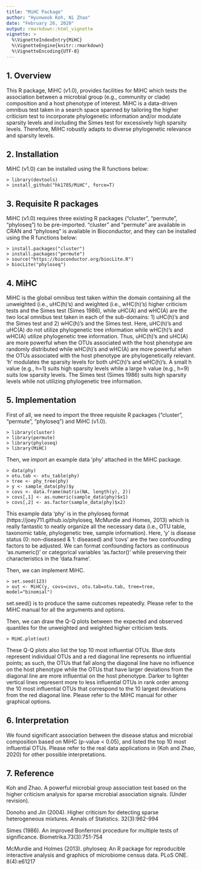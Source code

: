```yaml
---
title: "MiHC Package"
author: "Hyunwook Koh, Ni Zhao"
date: "February 26, 2020"
output: rmarkdown::html_vignette
vignette: >
  %\VignetteIndexEntry{MiHC}
  %\VignetteEngine{knitr::rmarkdown}
  %\VignetteEncoding{UTF-8}
---
```


## 1. Overview
This R package, MiHC (v1.0), provides facilities for MiHC which tests the association between a microbial group (e.g., community or clade) composition and a host phenotype of interest. MiHC is a data-driven omnibus test taken in a search space spanned by tailoring the higher criticism test to incorporate phylogenetic information and/or modulate sparsity levels and including the Simes test for excessively high sparsity levels. Therefore, MiHC robustly adapts to diverse phylogenetic relevance and sparsity levels.

## 2. Installation
MiHC (v1.0) can be installed using the R functions below:

```
> library(devtools)
> install_github("hk1785/MiHC", force=T)
```

## 3. Requisite R packages
MiHC (v1.0) requires three existing R packages (“cluster”, “permute”, “phyloseq”) to be pre-imported. “cluster” and “permute” are available in CRAN and “phyloseq” is available in Bioconductor, and they can be installed using the R functions below:

```
> install.packages("cluster")
> install.packages("permute")
> source("https://bioconductor.org/biocLite.R")
> biocLite("phyloseq")
```

## 4. MiHC
MiHC is the global omnibus test taken within the domain containing all the unweighted (i.e., uHC(h)’s) and weighted (i.e., wHC(h)’s) higher criticism tests and the Simes test (Simes 1986), while uHC(A) and wHC(A) are the two local omnibus test taken in each of the sub-domains: 1) uHC(h)’s and the Simes test and 2) wHC(h)’s and the Simes test. Here, uHC(h)’s and uHC(A) do not utilize phylogenetic tree information while wHC(h)’s and wHC(A) utilize phylogenetic tree information. Thus, uHC(h)’s and uHC(A) are more powerful when the OTUs associated with the host phenotype are randomly distributed while wHC(h)’s and wHC(A) are more powerful when the OTUs associated with the host phenotype are phylogenetically relevant. ‘h’ modulates the sparsity levels for both uHC(h)’s and wHC(h)’s. A small h value (e.g., h=1) suits high sparsity levels while a large h value (e.g., h=9) suits low sparsity levels. The Simes test (Simes 1986) suits high sparsity levels while not utilizing phylogenetic tree information.

## 5. Implementation
First of all, we need to import the three requisite R packages (“cluster”, “permute”, “phyloseq”) and MiHC (v1.0).

```
> library(cluster)
> library(permute)
> library(phyloseq)
> library(MiHC)
```

Then, we import an example data 'phy' attached in the MiHC package.

```
> data(phy)
> otu.tab <- otu_table(phy)
> tree <- phy_tree(phy)
> y <- sample_data(phy)$y
> covs <- data.frame(matrix(NA, length(y), 2))
> covs[,1] <- as.numeric(sample_data(phy)$x1)
> covs[,2] <- as.factor(sample_data(phy)$x2)
```

This example data ‘phy’ is in the phyloseq format (https://joey711.github.io/phyloseq, McMurdie and Homes, 2013) which is really fantastic to neatly organize all the necessary data (i.e., OTU table, taxonomic table, phylogenetic tree, sample information). Here, ‘y’ is disease status (0: non-diseased & 1: diseased) and ‘covs’ are the two confounding factors to be adjusted. We can format confounding factors as continuous ‘as.numeric()’ or categorical variables ‘as.factor()’ while preserving their characteristics in the ‘data.frame’. 

Then, we can implement MiHC.

```
> set.seed(123)
> out <- MiHC(y, covs=covs, otu.tab=otu.tab, tree=tree, model="binomial")
```

set.seed() is to produce the same outcomes repeatedly. Please refer to the MiHC manual for all the arguments and options.

Then, we can draw the Q-Q plots between the expected and observed quantiles for the unweighted and weighted higher criticism tests.

```
> MiHC.plot(out)
```

These Q-Q plots also list the top 10 most influential OTUs. Blue dots represent individual OTUs and a red diagonal line represents no influential points; as such, the OTUs that fall along the diagonal line have no influence on the host phenotype while the OTUs that have larger deviations from the diagonal line are more influential on the host phenotype. Darker to lighter vertical lines represent more to less influential OTUs in rank order among the 10 most influential OTUs that correspond to the 10 largest deviations from the red diagonal line. Please refer to the MiHC manual for other graphical options.

## 6. Interpretation
We found significant association between the disease status and microbial composition based on MiHC (p-value < 0.05), and listed the top 10 most influential OTUs. Please refer to the real data applications in (Koh and Zhao, 2020) for other possible interpretations. 

## 7. Reference

Koh and Zhao.  A powerful microbial group association test based on the higher criticism analysis for sparse microbial association signals. (Under revision).

Donoho and Jin (2004). Higher criticism for detecting sparse heterogeneous mixtures. Annals of Statistics. 32(3):962-994

Simes (1986). An improved Bonferroni procedure for multiple tests of significance. Biometrika.73(3):751-754

McMurdie and Holmes (2013). phyloseq: An R package for reproducible interactive analysis and graphics of microbiome census data. PLoS ONE. 8(4):e61217




